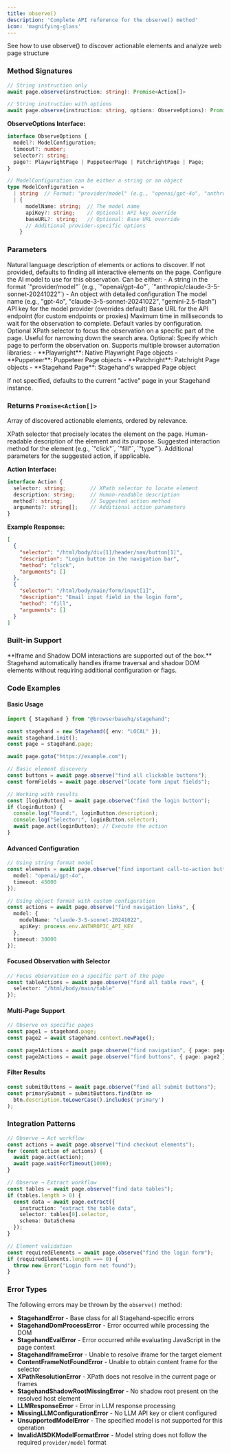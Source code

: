 ```yaml
---
title: observe()
description: 'Complete API reference for the observe() method'
icon: 'magnifying-glass'
---
```


<CardGroup cols={1}>
<Card title="Observe" icon="magnifying-glass" href="/basics/observe">
  See how to use observe() to discover actionable elements and analyze web page structure
</Card>
</CardGroup>

### Method Signatures

<Tabs>
<Tab title="TypeScript">

```typescript
// String instruction only
await page.observe(instruction: string): Promise<Action[]>

// String instruction with options
await page.observe(instruction: string, options: ObserveOptions): Promise<Action[]>
```

**ObserveOptions Interface:**
```typescript
interface ObserveOptions {
  model?: ModelConfiguration;
  timeout?: number;
  selector?: string;
  page?: PlaywrightPage | PuppeteerPage | PatchrightPage | Page;
}

// ModelConfiguration can be either a string or an object
type ModelConfiguration =
  | string  // Format: "provider/model" (e.g., "openai/gpt-4o", "anthropic/claude-3-5-sonnet-20241022")
  | {
      modelName: string;  // The model name
      apiKey?: string;    // Optional: API key override
      baseURL?: string;   // Optional: Base URL override
      // Additional provider-specific options
    }
```

</Tab>

</Tabs>

### Parameters

<ParamField path="instruction" type="string" required>
  Natural language description of elements or actions to discover. If not provided, defaults to finding all interactive elements on the page.
</ParamField>

<ParamField path="model" type="ModelConfiguration" optional>
  Configure the AI model to use for this observation. Can be either:
  - A string in the format `"provider/model"` (e.g., `"openai/gpt-4o"`, `"anthropic/claude-3-5-sonnet-20241022"`)
  - An object with detailed configuration

  <Expandable title="Model Configuration Object">
    <ParamField path="modelName" type="string" required>
      The model name (e.g., "gpt-4o", "claude-3-5-sonnet-20241022", "gemini-2.5-flash")
    </ParamField>
    <ParamField path="apiKey" type="string" optional>
      API key for the model provider (overrides default)
    </ParamField>
    <ParamField path="baseURL" type="string" optional>
      Base URL for the API endpoint (for custom endpoints or proxies)
    </ParamField>
  </Expandable>
</ParamField>

<ParamField path="timeout" type="number" optional>
  Maximum time in milliseconds to wait for the observation to complete. Default varies by configuration.
</ParamField>

<ParamField path="selector" type="string" optional>
  Optional XPath selector to focus the observation on a specific part of the page. Useful for narrowing down the search area.
</ParamField>

<ParamField path="page" type="PlaywrightPage | PuppeteerPage | PatchrightPage | Page" optional>
  Optional: Specify which page to perform the observation on. Supports multiple browser automation libraries:
  - **Playwright**: Native Playwright Page objects
  - **Puppeteer**: Puppeteer Page objects
  - **Patchright**: Patchright Page objects
  - **Stagehand Page**: Stagehand's wrapped Page object

  If not specified, defaults to the current "active" page in your Stagehand instance.
</ParamField>

### Returns `Promise<Action[]>`

Array of discovered actionable elements, ordered by relevance.

<ResponseField name="selector" type="string">
  XPath selector that precisely locates the element on the page.
</ResponseField>

<ResponseField name="description" type="string">
  Human-readable description of the element and its purpose.
</ResponseField>

<ResponseField name="method" type="string" optional>
  Suggested interaction method for the element (e.g., `"click"`, `"fill"`, `"type"`).
</ResponseField>

<ResponseField name="arguments" type="string[]" optional>
  Additional parameters for the suggested action, if applicable.
</ResponseField>

**Action Interface:**
```typescript
interface Action {
  selector: string;        // XPath selector to locate element
  description: string;     // Human-readable description
  method?: string;         // Suggested action method
  arguments?: string[];    // Additional action parameters
}
```

**Example Response:**
```json
[
  {
    "selector": "/html/body/div[1]/header/nav/button[1]",
    "description": "Login button in the navigation bar",
    "method": "click",
    "arguments": []
  },
  {
    "selector": "/html/body/main/form/input[1]",
    "description": "Email input field in the login form",
    "method": "fill",
    "arguments": []
  }
]
```

### Built-in Support

<Note>
**Iframe and Shadow DOM interactions are supported out of the box.** Stagehand automatically handles iframe traversal and shadow DOM elements without requiring additional configuration or flags.
</Note>

### Code Examples

#### Basic Usage

```typescript
import { Stagehand } from "@browserbasehq/stagehand";

const stagehand = new Stagehand({ env: "LOCAL" });
await stagehand.init();
const page = stagehand.page;

await page.goto("https://example.com");

// Basic element discovery
const buttons = await page.observe("find all clickable buttons");
const formFields = await page.observe("locate form input fields");

// Working with results
const [loginButton] = await page.observe("find the login button");
if (loginButton) {
  console.log("Found:", loginButton.description);
  console.log("Selector:", loginButton.selector);
  await page.act(loginButton); // Execute the action
}
```

#### Advanced Configuration

```typescript
// Using string format model
const elements = await page.observe("find important call-to-action buttons", {
  model: "openai/gpt-4o",
  timeout: 45000
});

// Using object format with custom configuration
const actions = await page.observe("find navigation links", {
  model: {
    modelName: "claude-3-5-sonnet-20241022",
    apiKey: process.env.ANTHROPIC_API_KEY
  },
  timeout: 30000
});
```

#### Focused Observation with Selector

```typescript
// Focus observation on a specific part of the page
const tableActions = await page.observe("find all table rows", {
  selector: "/html/body/main/table"
});
```

#### Multi-Page Support

```typescript
// Observe on specific pages
const page1 = stagehand.page;
const page2 = await stagehand.context.newPage();

const page1Actions = await page.observe("find navigation", { page: page1 });
const page2Actions = await page.observe("find buttons", { page: page2 });
```

#### Filter Results

```typescript
const submitButtons = await page.observe("find all submit buttons");
const primarySubmit = submitButtons.find(btn =>
  btn.description.toLowerCase().includes('primary')
);
```

### Integration Patterns

```typescript
// Observe → Act workflow
const actions = await page.observe("find checkout elements");
for (const action of actions) {
  await page.act(action);
  await page.waitForTimeout(1000);
}

// Observe → Extract workflow
const tables = await page.observe("find data tables");
if (tables.length > 0) {
  const data = await page.extract({
    instruction: "extract the table data",
    selector: tables[0].selector,
    schema: DataSchema
  });
}

// Element validation
const requiredElements = await page.observe("find the login form");
if (requiredElements.length === 0) {
  throw new Error("Login form not found");
}
```

### Error Types

The following errors may be thrown by the `observe()` method:

- **StagehandError** - Base class for all Stagehand-specific errors
- **StagehandDomProcessError** - Error occurred while processing the DOM
- **StagehandEvalError** - Error occurred while evaluating JavaScript in the page context
- **StagehandIframeError** - Unable to resolve iframe for the target element
- **ContentFrameNotFoundError** - Unable to obtain content frame for the selector
- **XPathResolutionError** - XPath does not resolve in the current page or frames
- **StagehandShadowRootMissingError** - No shadow root present on the resolved host element
- **LLMResponseError** - Error in LLM response processing
- **MissingLLMConfigurationError** - No LLM API key or client configured
- **UnsupportedModelError** - The specified model is not supported for this operation
- **InvalidAISDKModelFormatError** - Model string does not follow the required `provider/model` format